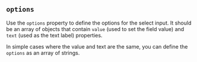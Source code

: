 
## `options`

Use the `options` property to define the options for the select input. It
should be an array of objects that contain `value` (used to set the field
value) and `text` (used as the text label) properties.

<Example
  Component={Options}
  code={OptionsSrc}
  caption="options"
  undent={2}
  expand
/>

In simple cases where the value and text are the same, you can define the
`options` as an array of strings.

<Example
  Component={Simple}
  code={SimpleSrc}
  caption="options"
  undent={2}
  expand
/>


